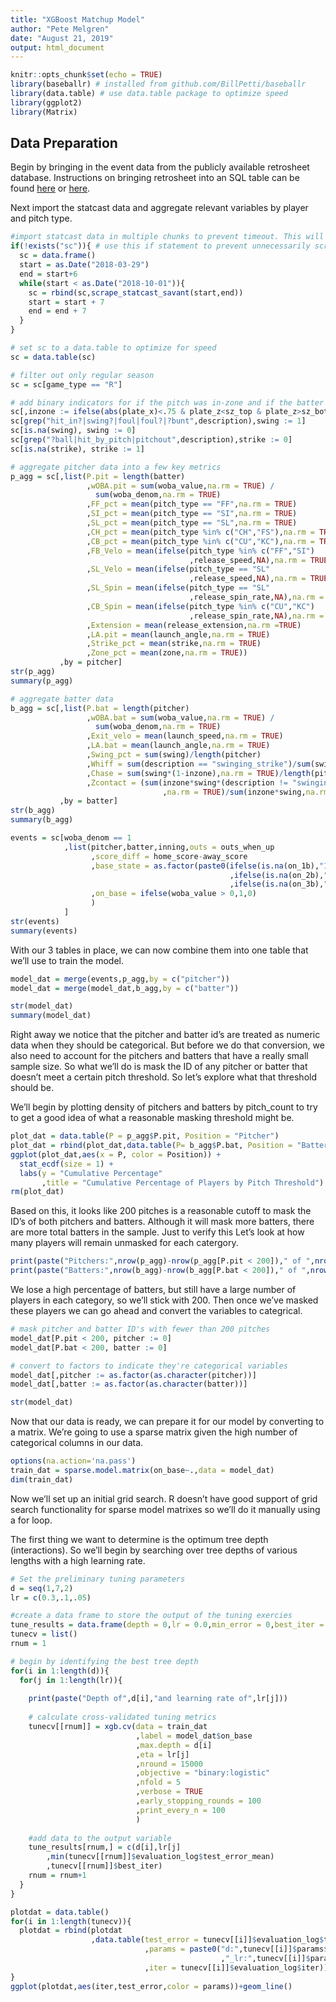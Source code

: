```yaml
---
title: "XGBoost Matchup Model"
author: "Pete Melgren"
date: "August 21, 2019"
output: html_document
---
```


```r
knitr::opts_chunk$set(echo = TRUE)
library(baseballr) # installed from github.com/BillPetti/baseballr
library(data.table) # use data.table package to optimize speed
library(ggplot2)
library(Matrix)
```

## Data Preparation

Begin by bringing in the event data from the publicly available retrosheet database. Instructions on bringing retrosheet into an SQL table can be found [here](github.com/pmelgren/baseballdatabase) or [here](https://tht.fangraphs.com/databases-for-sabermetricians-part-one/).

Next import the statcast data and aggregate relevant variables by player and pitch type.
```r
#import statcast data in multiple chunks to prevent timeout. This will take a few minutes.
if(!exists("sc")){ # use this if statement to prevent unnecessarily scraping the same data multiple times so as to not abuse the site.
  sc = data.frame()
  start = as.Date("2018-03-29")
  end = start+6
  while(start < as.Date("2018-10-01")){
    sc = rbind(sc,scrape_statcast_savant(start,end))
    start = start + 7
    end = end + 7
  }
}

# set sc to a data.table to optimize for speed
sc = data.table(sc)

# filter out only regular season
sc = sc[game_type == "R"]

# add binary indicators for if the pitch was in-zone and if the batter swung
sc[,inzone := ifelse(abs(plate_x)<.75 & plate_z<sz_top & plate_z>sz_bot, 1, 0)]
sc[grep("hit_in?|swing?|foul|foul?|?bunt",description),swing := 1]
sc[is.na(swing), swing := 0]
sc[grep("?ball|hit_by_pitch|pitchout",description),strike := 0]
sc[is.na(strike), strike := 1]
```

```r
# aggregate pitcher data into a few key metrics
p_agg = sc[,list(P.pit = length(batter)
                 ,wOBA.pit = sum(woba_value,na.rm = TRUE) /
                   sum(woba_denom,na.rm = TRUE)
                 ,FF_pct = mean(pitch_type == "FF",na.rm = TRUE)
                 ,SI_pct = mean(pitch_type == "SI",na.rm = TRUE)
                 ,SL_pct = mean(pitch_type == "SL",na.rm = TRUE)
                 ,CH_pct = mean(pitch_type %in% c("CH","FS"),na.rm = TRUE)
                 ,CB_pct = mean(pitch_type %in% c("CU","KC"),na.rm = TRUE)
                 ,FB_Velo = mean(ifelse(pitch_type %in% c("FF","SI")
                                        ,release_speed,NA),na.rm = TRUE)
                 ,SL_Velo = mean(ifelse(pitch_type == "SL"
                                        ,release_speed,NA),na.rm = TRUE)
                 ,SL_Spin = mean(ifelse(pitch_type == "SL"
                                        ,release_spin_rate,NA),na.rm = TRUE)
                 ,CB_Spin = mean(ifelse(pitch_type %in% c("CU","KC")
                                        ,release_spin_rate,NA),na.rm = TRUE)
                 ,Extension = mean(release_extension,na.rm =TRUE)
                 ,LA.pit = mean(launch_angle,na.rm = TRUE)
                 ,Strike_pct = mean(strike,na.rm = TRUE)
                 ,Zone_pct = mean(zone,na.rm = TRUE))
           ,by = pitcher]
str(p_agg)
summary(p_agg)
```

```r
# aggregate batter data
b_agg = sc[,list(P.bat = length(pitcher)
                 ,wOBA.bat = sum(woba_value,na.rm = TRUE) / 
                   sum(woba_denom,na.rm = TRUE)
                 ,Exit_velo = mean(launch_speed,na.rm = TRUE)
                 ,LA.bat = mean(launch_angle,na.rm = TRUE)
                 ,Swing_pct = sum(swing)/length(pitcher)
                 ,Whiff = sum(description == "swinging_strike")/sum(swing)
                 ,Chase = sum(swing*(1-inzone),na.rm = TRUE)/length(pitcher)
                 ,Zcontact = (sum(inzone*swing*(description != "swinging_strike")
                                  ,na.rm = TRUE)/sum(inzone*swing,na.rm = TRUE)))
           ,by = batter]
str(b_agg)
summary(b_agg)
```

```r
events = sc[woba_denom == 1
            ,list(pitcher,batter,inning,outs = outs_when_up
                  ,score_diff = home_score-away_score
                  ,base_state = as.factor(paste0(ifelse(is.na(on_1b),"1","_")
                                                 ,ifelse(is.na(on_2b),"2","_")
                                                 ,ifelse(is.na(on_3b),"3","_")))
                  ,on_base = ifelse(woba_value > 0,1,0)
                  )
            ]
str(events)
summary(events)
```

With our 3 tables in place, we can now combine them into one table that we'll use to train the model.
```r
model_dat = merge(events,p_agg,by = c("pitcher"))
model_dat = merge(model_dat,b_agg,by = c("batter"))

str(model_dat)
summary(model_dat)
```

Right away we notice that the pitcher and batter id's are treated as numeric data when they should be categorical. But before we do that conversion, we also need to account for the pitchers and batters that have a really small sample size. So what we'll do is mask the ID of any pitcher or batter that doesn't meet a certain pitch threshold. So let's explore what that threshold should be.

We'll begin by plotting density of pitchers and batters by pitch_count to try to get a good idea of what a reasonable masking threshold might be.
```r
plot_dat = data.table(P = p_agg$P.pit, Position = "Pitcher")
plot_dat = rbind(plot_dat,data.table(P= b_agg$P.bat, Position = "Batter"))
ggplot(plot_dat,aes(x = P, color = Position)) + 
  stat_ecdf(size = 1) + 
  labs(y = "Cumulative Percentage"
       ,title = "Cumulative Percentage of Players by Pitch Threshold")
rm(plot_dat)
```

Based on this, it looks like 200 pitches is a reasonable cutoff to mask the ID's of both pitchers and batters. Although it will mask more batters, there are more total batters in the sample. Just to verify this Let's look at how many players will remain unmasked for each catergory.
```r
print(paste("Pitchers:",nrow(p_agg)-nrow(p_agg[P.pit < 200])," of ",nrow(p_agg)))
print(paste("Batters:",nrow(b_agg)-nrow(b_agg[P.bat < 200])," of ",nrow(b_agg)))
```

We lose a high percentage of batters, but still have a large number of players in each category, so we'll stick with 200. Then once we've masked these players we can go ahead and convert the variables to categrical.
```r
# mask pitcher and batter ID's with fewer than 200 pitches
model_dat[P.pit < 200, pitcher := 0]
model_dat[P.bat < 200, batter := 0]

# convert to factors to indicate they're categorical variables
model_dat[,pitcher := as.factor(as.character(pitcher))]
model_dat[,batter := as.factor(as.character(batter))]

str(model_dat)
```

Now that our data is ready, we can prepare it for our model by converting to a matrix. We're going to use a sparse matrix given the high number of categorical columns in our data.

```r
options(na.action='na.pass')
train_dat = sparse.model.matrix(on_base~.,data = model_dat)
dim(train_dat)
```

Now we'll set up an initial grid search. R doesn't have good support of grid search functionality for sparse model matrixes so we'll do it manually using a for loop.

The first thing we want to determine is the optimum tree depth (interactions). So we'll begin by searching over tree depths of various lengths with a high learning rate.

```r
# Set the preliminary tuning parameters
d = seq(1,7,2)
lr = c(0.3,.1,.05)

#create a data frame to store the output of the tuning exercies
tune_results = data.frame(depth = 0,lr = 0.0,min_error = 0,best_iter = 0)
tunecv = list()
rnum = 1

# begin by identifying the best tree depth
for(i in 1:length(d)){
  for(j in 1:length(lr)){
    
    print(paste("Depth of",d[i],"and learning rate of",lr[j]))
    
    # calculate cross-validated tuning metrics
    tunecv[[rnum]] = xgb.cv(data = train_dat
                            ,label = model_dat$on_base
                            ,max.depth = d[i]
                            ,eta = lr[j]
                            ,nround = 15000
                            ,objective = "binary:logistic"
                            ,nfold = 5
                            ,verbose = TRUE
                            ,early_stopping_rounds = 100
                            ,print_every_n = 100
                            )
    
    #add data to the output variable
    tune_results[rnum,] = c(d[i],lr[j]
        ,min(tunecv[[rnum]]$evaluation_log$test_error_mean)
        ,tunecv[[rnum]]$best_iter)
    rnum = rnum+1
  }
}
```
```r
plotdat = data.table()
for(i in 1:length(tunecv)){
  plotdat = rbind(plotdat
                  ,data.table(test_error = tunecv[[i]]$evaluation_log$test_error_mean
                              ,params = paste0("d:",tunecv[[i]]$params$max_depth
                                               ,"_lr:",tunecv[[i]]$params$eta)
                              ,iter = tunecv[[i]]$evaluation_log$iter))
}
ggplot(plotdat,aes(iter,test_error,color = params))+geom_line()
```

